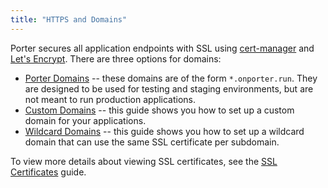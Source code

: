 ```yaml
---
title: "HTTPS and Domains"
---
```


Porter secures all application endpoints with SSL using [cert-manager](https://cert-manager.io/) and [Let's Encrypt](https://letsencrypt.org/). There are three options for domains:

* [Porter Domains](/deploying-applications/https-and-domains/porter-domains) \-- these domains are of the form `*.onporter.run`. They are designed to be used for testing and staging environments, but are not meant to run production applications.
* [Custom Domains](/deploying-applications/https-and-domains/custom-domains) \-- this guide shows you how to set up a custom domain for your applications.
* [Wildcard Domains](/deploying-applications/https-and-domains/wildcard-domains) \-- this guide shows you how to set up a wildcard domain that can use the same SSL certificate per subdomain.

To view more details about viewing SSL certificates, see the [SSL Certificates](/deploying-applications/https-and-domains/ssl-certificates) guide.